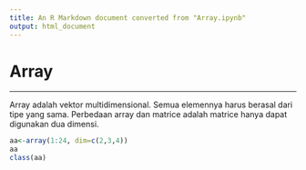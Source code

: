 ```yaml
---
title: An R Markdown document converted from "Array.ipynb"
output: html_document
---
```


# Array
***

Array adalah vektor multidimensional. Semua elemennya harus berasal dari tipe yang sama.
Perbedaan array dan matrice adalah matrice hanya dapat digunakan dua dimensi.

```r
aa<-array(1:24, dim=c(2,3,4))
aa
class(aa)
```

